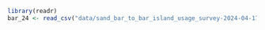 ```r
library(readr)
bar_24 <- read_csv("data/sand_bar_to_bar_island_usage_survey-2024-04-17_08.05.40.csv")

```

